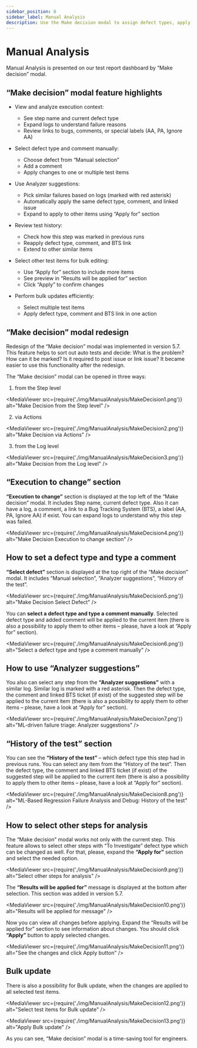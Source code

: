 ```yaml
---
sidebar_position: 6
sidebar_label: Manual Analysis
description: Use the Make decision modal to assign defect types, apply ML suggestions, and bulk update items. Streamline bug triage for a faster automation test report.
---
```


# Manual Analysis

Manual Analysis is presented on our test report dashboard by “Make decision” modal.

## “Make decision” modal feature highlights

* View and analyze execution context:
  * See step name and current defect type
  * Expand logs to understand failure reasons
  * Review links to bugs, comments, or special labels (AA, PA, Ignore AA)

* Select defect type and comment manually:
  * Choose defect from “Manual selection”
  * Add a comment
  * Apply changes to one or multiple test items

* Use Analyzer suggestions:
  * Pick similar failures based on logs (marked with red asterisk)
  * Automatically apply the same defect type, comment, and linked issue
  * Expand to apply to other items using “Apply for” section

* Review test history:
  * Check how this step was marked in previous runs
  * Reapply defect type, comment, and BTS link
  * Extend to other similar items

* Select other test items for bulk editing:
  * Use “Apply for” section to include more items
  * See preview in “Results will be applied for” section
  * Click “Apply” to confirm changes

* Perform bulk updates efficiently:
  * Select multiple test items
  * Apply defect type, comment and BTS link in one action

## “Make decision” modal redesign 
 
Redesign of the “Make decision” modal was implemented in version 5.7. This feature helps to sort out auto tests and decide: What is the problem? How can it be marked? Is it required to post issue or link issue? It became easier to use this functionality after the redesign.  

<MediaViewer src="https://youtu.be/ZdUj3SFqJV8" alt="Make Decision modal" type="video" />

The “Make decision” modal can be opened in three ways: 
 
1) from the Step level 

<MediaViewer src={require('./img/ManualAnalysis/MakeDecision1.png')} alt="Make Decision from the Step level" />

2) via Actions

<MediaViewer src={require('./img/ManualAnalysis/MakeDecision2.png')} alt="Make Decision via Actions" />

3) from the Log level 

<MediaViewer src={require('./img/ManualAnalysis/MakeDecision3.png')} alt="Make Decision from the Log level" />

## “Execution to change” section

**“Execution to change”** section is displayed at the top left of the “Make decision” modal. It includes Step name, current defect type. Also it can have a log, a comment, a link to a Bug Tracking System (BTS), a label (AA, PA, Ignore AA) if exist. You can expand logs to understand why this step was failed.

<MediaViewer src={require('./img/ManualAnalysis/MakeDecision4.png')} alt="Make Decision Execution to change section" />

## How to set a defect type and type a comment

**“Select defect”** section is displayed at the top right of the “Make decision” modal. It includes “Manual selection”, “Analyzer suggestions”, “History of the test”.

<MediaViewer src={require('./img/ManualAnalysis/MakeDecision5.png')} alt="Make Decision Select Defect" />

You can **select a defect type and type a comment manually**. Selected defect type and added comment will be applied to the current item (there is also a possibility to apply them to other items – please, have a look at “Apply for” section).

<MediaViewer src={require('./img/ManualAnalysis/MakeDecision6.png')} alt="Select a defect type and type a comment manually" />

## How to use “Analyzer suggestions”

You also can select any step from the **“Analyzer suggestions”** with a similar log. Similar log is marked with a red asterisk. Then the defect type, the comment and linked BTS ticket (if exist) of the suggested step will be applied to the current item (there is also a possibility to apply them to other items – please, have a look at “Apply for” section).

<MediaViewer src={require('./img/ManualAnalysis/MakeDecision7.png')} alt="ML-driven failure triage: Analyzer suggestions" />

## “History of the test” section

You can see the **“History of the test”** – which defect type this step had in previous runs. You can select any item from the “History of the test”. Then the defect type, the comment and linked BTS ticket (if exist) of the suggested step will be applied to the current item (there is also a possibility to apply them to other items – please, have a look at “Apply for” section).

<MediaViewer src={require('./img/ManualAnalysis/MakeDecision8.png')} alt="ML-Based Regression Failure Analysis and Debug: History of the test" />

## How to select other steps for analysis

The “Make decision” modal works not only with the current step. This feature allows to select other steps with “To Investigate” defect type which can be changed as well. For that, please, expand the **“Apply for”** section and select the needed option.

<MediaViewer src={require('./img/ManualAnalysis/MakeDecision9.png')} alt="Select other steps for analysis" />

The **“Results will be applied for”** message is displayed at the bottom after selection. This section was added in version 5.7.

<MediaViewer src={require('./img/ManualAnalysis/MakeDecision10.png')} alt="Results will be applied for message" />

Now you can view all changes before applying. Expand the “Results will be applied for” section to see information about changes. You should click **“Apply”** button to apply selected changes. 

<MediaViewer src={require('./img/ManualAnalysis/MakeDecision11.png')} alt="See the changes and click Apply button" />

## Bulk update

There is also a possibility for Bulk update, when the changes are applied to all selected test items.

<MediaViewer src="https://youtu.be/Jd9Ge0epQzg" alt="Bulk update with Make Decision" type="video" />

<MediaViewer src={require('./img/ManualAnalysis/MakeDecision12.png')} alt="Select test items for Bulk update" />

<MediaViewer src={require('./img/ManualAnalysis/MakeDecision13.png')} alt="Apply Bulk update" />

As you can see, “Make decision” modal is a time-saving tool for engineers.
